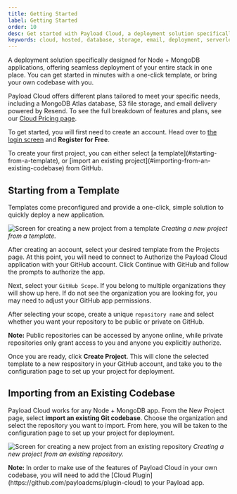 ```yaml
---
title: Getting Started
label: Getting Started
order: 10
desc: Get started with Payload Cloud, a deployment solution specifically designed for Node + MongoDB applications.
keywords: cloud, hosted, database, storage, email, deployment, serverless, node, mongodb, s3, aws, cloudflare, atlas, resend, payload, cms
---
```


A deployment solution specifically designed for Node + MongoDB applications, offering seamless deployment of your entire stack in one place. You can get started in minutes with a one-click template, or bring your own codebase with you.

Payload Cloud offers different plans tailored to meet your specific needs, including a MongoDB Atlas database, S3 file storage, and email delivery powered by Resend. To see the full breakdown of features and plans, see our [Cloud Pricing page](https://payloadcms.com/cloud-pricing).

To get started, you will first need to create an account. Head over to [the login screen](https://payloadcms.com/login) and **Register for Free**.

<Banner type="success">
  To create your first project, you can either select [a
  template](#starting-from-a-template), or [import an existing
  project](#importing-from-an-existing-codebase) from GitHub.
</Banner>

## Starting from a Template

Templates come preconfigured and provide a one-click, simple solution to quickly deploy a new application.

![Screen for creating a new project from a template](https://payloadcms.com/images/docs/cloud/create-from-template.jpg)
_Creating a new project from a template._

After creating an account, select your desired template from the Projects page. At this point, you will need to connect to Authorize the Payload Cloud application with your GitHub account. Click Continue with GitHub and follow the prompts to authorize the app.

Next, select your `GitHub Scope`. If you belong to multiple organizations they will show up here. If do not see the organization you are looking for, you may need to adjust your GitHub app permissions.

After selecting your scope, create a unique `repository name` and select whether you want your repository to be public or private on GitHub.

<Banner type="warning">
  <strong>Note:</strong> Public repositories can be accessed by anyone online,
  while private repositories only grant access to you and anyone you explicitly
  authorize.
</Banner>

Once you are ready, click **Create Project**. This will clone the selected template to a new respository in your GitHub account, and take you to the configuration page to set up your project for deployment.

## Importing from an Existing Codebase

Payload Cloud works for any Node + MongoDB app. From the New Project page, select **import an existing Git codebase**. Choose the organization and select the repository you want to import. From here, you will be taken to the configuration page to set up your project for deployment.

![Screen for creating a new project from an existing repository](https://payloadcms.com/images/docs/cloud/create-from-existing.jpg)
_Creating a new project from an existing repository._

<Banner type="warning">
  <strong>Note:</strong> In order to make use of the features of Payload Cloud
  in your own codebase, you will need to add the [Cloud
  Plugin](https://github.com/payloadcms/plugin-cloud) to your Payload app.
</Banner>
